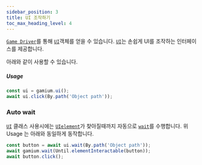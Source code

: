 ```yaml
---
sidebar_position: 3
title: UI 조작하기
toc_max_heading_level: 4
---
```


[`Game Driver`](api/classes/gamium-client)를 통해 [`UI`](api/classes/ui)객체를 얻을 수 있습니다.
[`UI`](api/classes/ui)는 손쉽게 UI를 조작하는 인터페이스를 제공합니다.

아래와 같이 사용할 수 있습니다.

##### Usage

```ts
const ui = gamium.ui();
await ui.click(By.path('Object path'));
```

### Auto wait

[`UI`](api/classes/ui) 클래스 사용시에는 [`UIelement`](api/classes/ui-element)가 찾아질때까지 자동으로 [`wait`](api/classes/gamium-client#wait-)를 수행합니다.
위 Usage 는 아래와 동일하게 동작합니다.

```ts
const button = await ui.wait(By.path('Object path'));
await gamium.wait(Until.elementInteractable(button));
await button.click();
```
